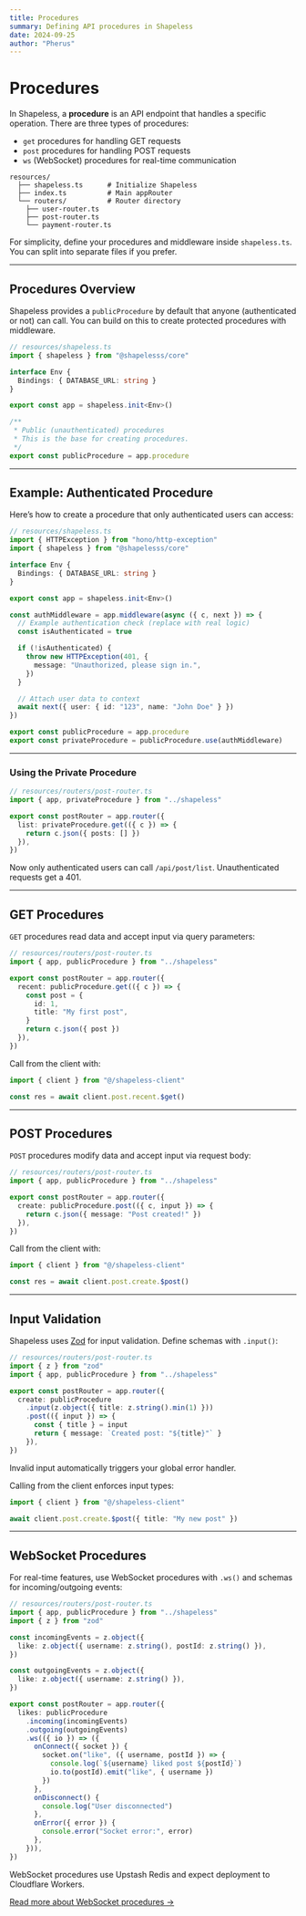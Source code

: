 ```yaml
---
title: Procedures
summary: Defining API procedures in Shapeless
date: 2024-09-25
author: "Pherus"
---
```


# Procedures

In Shapeless, a **procedure** is an API endpoint that handles a specific operation. There are three types of procedures:

- `get` procedures for handling GET requests
- `post` procedures for handling POST requests
- `ws` (WebSocket) procedures for real-time communication

```plaintext
resources/
  ├── shapeless.ts      # Initialize Shapeless
  ├── index.ts          # Main appRouter
  └── routers/          # Router directory
    ├── user-router.ts
    ├── post-router.ts
    └── payment-router.ts
```

For simplicity, define your procedures and middleware inside `shapeless.ts`. You can split into separate files if you prefer.

---

## Procedures Overview

Shapeless provides a `publicProcedure` by default that anyone (authenticated or not) can call. You can build on this to create protected procedures with middleware.

```ts
// resources/shapeless.ts
import { shapeless } from "@shapelesss/core"

interface Env {
  Bindings: { DATABASE_URL: string }
}

export const app = shapeless.init<Env>()

/**
 * Public (unauthenticated) procedures
 * This is the base for creating procedures.
 */
export const publicProcedure = app.procedure
```

---

## Example: Authenticated Procedure

Here’s how to create a procedure that only authenticated users can access:

```ts
// resources/shapeless.ts
import { HTTPException } from "hono/http-exception"
import { shapeless } from "@shapelesss/core"

interface Env {
  Bindings: { DATABASE_URL: string }
}

export const app = shapeless.init<Env>()

const authMiddleware = app.middleware(async ({ c, next }) => {
  // Example authentication check (replace with real logic)
  const isAuthenticated = true

  if (!isAuthenticated) {
    throw new HTTPException(401, {
      message: "Unauthorized, please sign in.",
    })
  }

  // Attach user data to context
  await next({ user: { id: "123", name: "John Doe" } })
})

export const publicProcedure = app.procedure
export const privateProcedure = publicProcedure.use(authMiddleware)
```

---

### Using the Private Procedure

```ts
// resources/routers/post-router.ts
import { app, privateProcedure } from "../shapeless"

export const postRouter = app.router({
  list: privateProcedure.get(({ c }) => {
    return c.json({ posts: [] })
  }),
})
```

Now only authenticated users can call `/api/post/list`. Unauthenticated requests get a 401.

---

## GET Procedures

`GET` procedures read data and accept input via query parameters:

```ts
// resources/routers/post-router.ts
import { app, publicProcedure } from "../shapeless"

export const postRouter = app.router({
  recent: publicProcedure.get(({ c }) => {
    const post = {
      id: 1,
      title: "My first post",
    }
    return c.json({ post })
  }),
})
```

Call from the client with:

```ts
import { client } from "@/shapeless-client"

const res = await client.post.recent.$get()
```

---

## POST Procedures

`POST` procedures modify data and accept input via request body:

```ts
// resources/routers/post-router.ts
import { app, publicProcedure } from "../shapeless"

export const postRouter = app.router({
  create: publicProcedure.post(({ c, input }) => {
    return c.json({ message: "Post created!" })
  }),
})
```

Call from the client with:

```ts
import { client } from "@/shapeless-client"

const res = await client.post.create.$post()
```

---

## Input Validation

Shapeless uses [Zod](https://zod.dev/) for input validation. Define schemas with `.input()`:

```ts
// resources/routers/post-router.ts
import { z } from "zod"
import { app, publicProcedure } from "../shapeless"

export const postRouter = app.router({
  create: publicProcedure
    .input(z.object({ title: z.string().min(1) }))
    .post(({ input }) => {
      const { title } = input
      return { message: `Created post: "${title}"` }
    }),
})
```

Invalid input automatically triggers your global error handler.

Calling from the client enforces input types:

```ts
import { client } from "@/shapeless-client"

await client.post.create.$post({ title: "My new post" })
```

---

## WebSocket Procedures

For real-time features, use WebSocket procedures with `.ws()` and schemas for incoming/outgoing events:

```ts
// resources/routers/post-router.ts
import { app, publicProcedure } from "../shapeless"
import { z } from "zod"

const incomingEvents = z.object({
  like: z.object({ username: z.string(), postId: z.string() }),
})

const outgoingEvents = z.object({
  like: z.object({ username: z.string() }),
})

export const postRouter = app.router({
  likes: publicProcedure
    .incoming(incomingEvents)
    .outgoing(outgoingEvents)
    .ws(({ io }) => ({
      onConnect({ socket }) {
        socket.on("like", ({ username, postId }) => {
          console.log(`${username} liked post ${postId}`)
          io.to(postId).emit("like", { username })
        })
      },
      onDisconnect() {
        console.log("User disconnected")
      },
      onError({ error }) {
        console.error("Socket error:", error)
      },
    })),
})
```

WebSocket procedures use Upstash Redis and expect deployment to Cloudflare Workers.

[Read more about WebSocket procedures →](/docs/backend/websockets)
